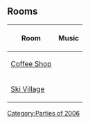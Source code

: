 

==Rooms==
{|class="wikitable" style="margin: 1em auto;"
!Room!!Music
|-
|[[Media:ArtworkRoomsCoffee6.swf|Coffee Shop]]||{{n/a|?}}
|-
|[[Media:ArtworkRooms0401Village.swf|Ski Village]]||{{n/a|?}}
|}

{{Parties}}
[[Category:Parties of 2006]]